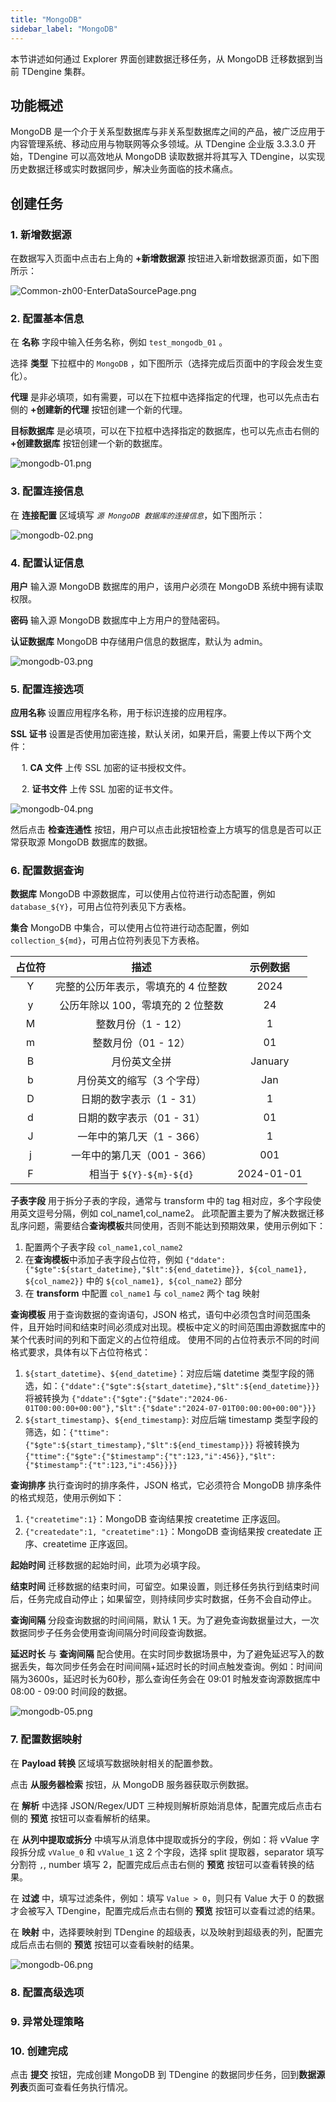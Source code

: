 ```yaml
---
title: "MongoDB"
sidebar_label: "MongoDB"
---
```


本节讲述如何通过 Explorer 界面创建数据迁移任务，从 MongoDB 迁移数据到当前 TDengine 集群。

## 功能概述

MongoDB 是一个介于关系型数据库与非关系型数据库之间的产品，被广泛应用于内容管理系统、移动应用与物联网等众多领域。从 TDengine 企业版 3.3.3.0 开始，TDengine 可以高效地从 MongoDB 读取数据并将其写入 TDengine，以实现历史数据迁移或实时数据同步，解决业务面临的技术痛点。

## 创建任务

### 1. 新增数据源

在数据写入页面中点击右上角的 **+新增数据源** 按钮进入新增数据源页面，如下图所示：

![Common-zh00-EnterDataSourcePage.png](./pic/Common-zh00-EnterDataSourcePage.png "进入新增数据源页面")

### 2. 配置基本信息

在 **名称** 字段中输入任务名称，例如 `test_mongodb_01` 。

选择 **类型** 下拉框中的 `MongoDB` ，如下图所示（选择完成后页面中的字段会发生变化）。

**代理** 是非必填项，如有需要，可以在下拉框中选择指定的代理，也可以先点击右侧的 **+创建新的代理** 按钮创建一个新的代理。

**目标数据库** 是必填项，可以在下拉框中选择指定的数据库，也可以先点击右侧的 **+创建数据库** 按钮创建一个新的数据库。

![mongodb-01.png](./pic/mongodb-01.png "选择数据源类型为 MongoDB")

### 3. 配置连接信息

在 **连接配置** 区域填写 *`源 MongoDB 数据库的连接信息`*，如下图所示：

![mongodb-02.png](./pic/mongodb-02.png "填写源 MongoDB 数据库的连接信息")

### 4. 配置认证信息

**用户** 输入源 MongoDB 数据库的用户，该用户必须在 MongoDB 系统中拥有读取权限。

**密码** 输入源 MongoDB 数据库中上方用户的登陆密码。

**认证数据库** MongoDB 中存储用户信息的数据库，默认为 admin。

![mongodb-03.png](./pic/mongodb-03.png "配置认证信息")

### 5. 配置连接选项

**应用名称** 设置应用程序名称，用于标识连接的应用程序。

**SSL 证书** 设置是否使用加密连接，默认关闭，如果开启，需要上传以下两个文件：

&emsp; 1. **CA 文件** 上传 SSL 加密的证书授权文件。

&emsp; 2. **证书文件** 上传 SSL 加密的证书文件。

![ mongodb-04.png](./pic/mongodb-04.png "配置连接选项")

然后点击 **检查连通性** 按钮，用户可以点击此按钮检查上方填写的信息是否可以正常获取源 MongoDB 数据库的数据。

### 6. 配置数据查询

**数据库** MongoDB 中源数据库，可以使用占位符进行动态配置，例如 `database_${Y}`，可用占位符列表见下方表格。

**集合** MongoDB 中集合，可以使用占位符进行动态配置，例如 `collection_${md}`，可用占位符列表见下方表格。

|占位符 | 描述 | 示例数据|
| :-----: | :------------: |:--------:|
|Y|完整的公历年表示，零填充的 4 位整数|2024|
|y|公历年除以 100，零填充的 2 位整数|24|
|M|整数月份（1 - 12）|1|
|m|整数月份（01 - 12）|01|
|B|月份英文全拼|January|
|b|月份英文的缩写（3 个字母）|Jan|
|D|日期的数字表示（1 - 31）|1|
|d|日期的数字表示（01 - 31）|01|
|J|一年中的第几天（1 - 366）|1|
|j|一年中的第几天（001 - 366）|001|
|F|相当于 `${Y}-${m}-${d}`|2024-01-01|

**子表字段** 用于拆分子表的字段，通常与 transform 中的 tag 相对应，多个字段使用英文逗号分隔，例如 col_name1,col_name2。
此项配置主要为了解决数据迁移乱序问题，需要结合**查询模板**共同使用，否则不能达到预期效果，使用示例如下：
1. 配置两个子表字段 `col_name1,col_name2`
2. 在**查询模板**中添加子表字段占位符，例如 `{"ddate":{"$gte":${start_datetime},"$lt":${end_datetime}}, ${col_name1}, ${col_name2}}` 中的 `${col_name1}, ${col_name2}` 部分
3. 在 **transform** 中配置 `col_name1` 与 `col_name2` 两个 tag 映射

**查询模板** 用于查询数据的查询语句，JSON 格式，语句中必须包含时间范围条件，且开始时间和结束时间必须成对出现。模板中定义的时间范围由源数据库中的某个代表时间的列和下面定义的占位符组成。
使用不同的占位符表示不同的时间格式要求，具体有以下占位符格式：
1. `${start_datetime}`、`${end_datetime}`：对应后端 datetime 类型字段的筛选，如：`{"ddate":{"$gte":${start_datetime},"$lt":${end_datetime}}}` 将被转换为 `{"ddate":{"$gte":{"$date":"2024-06-01T00:00:00+00:00"},"$lt":{"$date":"2024-07-01T00:00:00+00:00"}}}`
2. `${start_timestamp}`、`${end_timestamp}`: 对应后端 timestamp 类型字段的筛选，如：`{"ttime":{"$gte":${start_timestamp},"$lt":${end_timestamp}}}` 将被转换为 `{"ttime":{"$gte":{"$timestamp":{"t":123,"i":456}},"$lt":{"$timestamp":{"t":123,"i":456}}}}`

**查询排序** 执行查询时的排序条件，JSON 格式，它必须符合 MongoDB 排序条件的格式规范，使用示例如下：
1. `{"createtime":1}`：MongoDB 查询结果按 createtime 正序返回。
2. `{"createdate":1, "createtime":1}`：MongoDB 查询结果按 createdate 正序、createtime 正序返回。

**起始时间** 迁移数据的起始时间，此项为必填字段。

**结束时间** 迁移数据的结束时间，可留空。如果设置，则迁移任务执行到结束时间后，任务完成自动停止；如果留空，则持续同步实时数据，任务不会自动停止。

**查询间隔** 分段查询数据的时间间隔，默认 1 天。为了避免查询数据量过大，一次数据同步子任务会使用查询间隔分时间段查询数据。

**延迟时长** 与 **查询间隔** 配合使用。在实时同步数据场景中，为了避免延迟写入的数据丢失，每次同步任务会在时间间隔+延迟时长的时间点触发查询。例如：时间间隔为3600s，延迟时长为60秒，那么查询任务会在 09:01 时触发查询源数据库中 08:00 - 09:00 时间段的数据。

![ mongodb-05.png](./pic/mongodb-05.png "配置数据查询") 

### 7. 配置数据映射

在 **Payload 转换** 区域填写数据映射相关的配置参数。

点击 **从服务器检索** 按钮，从 MongoDB 服务器获取示例数据。

在 **解析** 中选择 JSON/Regex/UDT 三种规则解析原始消息体，配置完成后点击右侧的 **预览** 按钮可以查看解析的结果。

在 **从列中提取或拆分** 中填写从消息体中提取或拆分的字段，例如：将 vValue 字段拆分成 `vValue_0` 和 `vValue_1` 这 2 个字段，选择 split 提取器，separator 填写分割符 `,`, number 填写 2，配置完成后点击右侧的 **预览** 按钮可以查看转换的结果。

在 **过滤** 中，填写过滤条件，例如：填写 `Value > 0`，则只有 Value 大于 0 的数据才会被写入 TDengine，配置完成后点击右侧的 **预览** 按钮可以查看过滤的结果。

在 **映射** 中，选择要映射到 TDengine 的超级表，以及映射到超级表的列，配置完成后点击右侧的 **预览** 按钮可以查看映射的结果。

![mongodb-06.png](pic/mongodb-06.png)

### 8. 配置高级选项


<AdvancedOptions/>

### 9. 异常处理策略


<Contributing />

### 10. 创建完成

点击 **提交** 按钮，完成创建 MongoDB 到 TDengine 的数据同步任务，回到**数据源列表**页面可查看任务执行情况。
